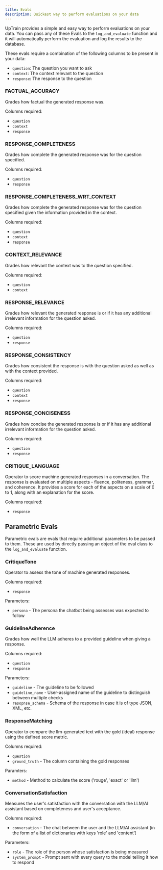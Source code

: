 ```yaml
---
title: Evals
description: Quickest way to perform evaluations on your data
---
```


UpTrain provides a simple and easy way to perform evaluations on your data. You can pass any of these Evals to the `log_and_evaluate` function and it will automatically perform the evaluation and log the results to the database.

These evals require a combination of the following columns to be present in your data:

- `question`: The question you want to ask
- `context`: The context relevant to the question
- `response`: The response to the question


### FACTUAL_ACCURACY

Grades how factual the generated response was.

Columns required:
- `question`
- `context`
- `response`


### RESPONSE_COMPLETENESS

Grades how complete the generated response was for the question specified.

Columns required:
- `question`
- `response`


### RESPONSE_COMPLETENESS_WRT_CONTEXT

Grades how complete the generated response was for the question specified given the information provided in the context.

Columns required:
- `question`
- `context`
- `response`


### CONTEXT_RELEVANCE

Grades how relevant the context was to the question specified.

Columns required:
- `question`
- `context`


### RESPONSE_RELEVANCE

Grades how relevant the generated response is or if it has any additional irrelevant information for the question asked.

Columns required:
- `question`
- `response`


### RESPONSE_CONSISTENCY

Grades how consistent the response is with the question asked as well as with the context provided.

Columns required:
- `question`
- `context`
- `response`


### RESPONSE_CONCISENESS

Grades how concise the generated response is or if it has any additional irrelevant information for the question asked.

Columns required:
- `question`
- `response`


### CRITIQUE_LANGUAGE

Operator to score machine generated responses in a conversation. The response is evaluated on multiple aspects - fluence, politeness, grammar, and coherence. It provides a score for each of the aspects on a scale of 0 to 1, along with an explanation for the score.

Columns required:
- `response`


## Parametric Evals

Parametric evals are evals that require additional parameters to be passed to them. These are used by directly passing an object of the eval class to the `log_and_evaluate` function.


### CritiqueTone
    
Operator to assess the tone of machine generated responses.

Columns required:
- `response`

Parameters:
- `persona` - The persona the chatbot being assesses was expected to follow


### GuidelineAdherence

Grades how well the LLM adheres to a provided guideline when giving a response.

Columns required:
- `question`
- `response`

Parameters:
- `guideline` - The guideline to be followed
- `guideline_name` - User-assigned name of the guideline to distinguish between multiple checks
- `resopnse_schema` - Schema of the response in case it is of type JSON, XML, etc.


### ResponseMatching

Operator to compare the llm-generated text with the gold (ideal) response using the defined score metric.

Columns required:
- `question`
- `ground_truth` - The column containing the gold responses

Paramters:
- `method` - Method to calculate the score ('rouge', 'exact' or 'llm')


### ConversationSatisfaction

Measures the user's satisfaction with the conversation with the LLM/AI assistant based on completeness and user's acceptance.

Columns required:
- `conversation` - The chat between the user and the LLM/AI assistant (in the form of a list of dictionaries with keys 'role' and 'content')

Parameters:
- `role` - The role of the person whose satisfaction is being measured
- `system_prompt` - Prompt sent with every query to the model telling it how to respond 
